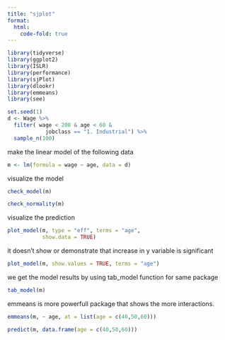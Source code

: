```yaml
---
title: "sjplot"
format: 
  html: 
    code-fold: true
---
```


```r

library(tidyverse)
library(ggplot2)
library(ISLR)
library(performance)
library(sjPlot)
library(dlookr)
library(emmeans)
library(see)
```

```r
set.seed(1)
d <- Wage %>% 
  filter( wage < 200 & age < 60 & 
            jobclass == "1. Industrial") %>% 
  sample_n(100)

```

make the linear model of the following data

```r
m <- lm(formula = wage ~ age, data = d)
```

visualize the model

```r
check_model(m)
```

```r
check_normality(m)
```

visualize the prediction

```r
plot_model(m, type = "eff", terms = "age",
           show.data = TRUE)
```

it doesn't show or demonstrate that increase in y variable is significant

```r
plot_model(m, show.values = TRUE, terms = "age")
```

we get the model results by using tab_model function for same package

```r
tab_model(m)
```

emmeans is more powerfull package that shows the more interactions.

```r
emmeans(m, ~ age, at = list(age = c(40,50,60)))
```
```r
predict(m, data.frame(age = c(40,50,60)))
```

